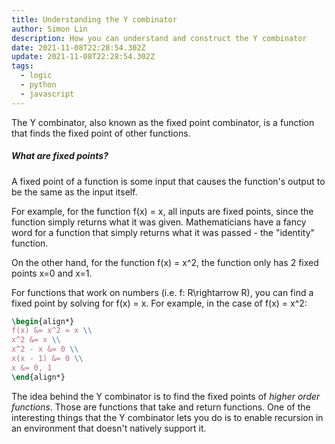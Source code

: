 ```yaml
---
title: Understanding the Y combinator
author: Simon Lin
description: How you can understand and construct the Y combinator
date: 2021-11-08T22:28:54.302Z
update: 2021-11-08T22:28:54.302Z
tags:
  - logic
  - python
  - javascript
---
```



The Y combinator, also known as the fixed point combinator, is a function that finds the fixed point of other functions.

##### What are fixed points?

A fixed point of a function is some input that causes the function's output to be the same as the input itself.

For example, for the function <tex>f(x) = x</tex>, all inputs are fixed points, since the function simply returns what it was given.
Mathematicians have a fancy word for a function that simply returns what it was passed - the "identity" function.

On the other hand, for the function <tex>f(x) = x^2</tex>, the function only has 2 fixed points <tex>x=0</tex> and <tex>x=1</tex>.

For functions that work on numbers (i.e. <tex>f: R\rightarrow R</tex>), you can find a fixed point by solving for <tex>f(x) = x</tex>.
For example, in the case of <tex>f(x) = x^2</tex>:

```latex
\begin{align*}
f(x) &= x^2 = x \\
x^2 &= x \\
x^2 - x &= 0 \\
x(x - 1) &= 0 \\
x &= 0, 1
\end{align*}
```

The idea behind the Y combinator is to find the fixed points of <em>higher order functions</em>.
Those are functions that take and return functions.
One of the interesting things that the Y combinator lets you do is to enable recursion in an environment that doesn't natively support it.
